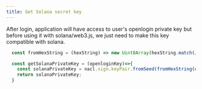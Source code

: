 ```yaml
---
title: Get Solana secret key
---
```


After login, application will have access to user's openlogin private key but before using it
with solana/web3.js, we just need to make this key compatible with solana.

```js
  const fromHexString = (hexString) => new Uint8Array(hexString.match(/.{1,2}/g).map((byte) => parseInt(byte, 16)));

  const getSolanaPrivateKey = (openloginKey)=>{
    const solanaPrivateKey = nacl.sign.keyPair.fromSeed(fromHexString(openloginKey.padStart(64, 0))).secretKey;
    return solanaPrivateKey;
  }
```
